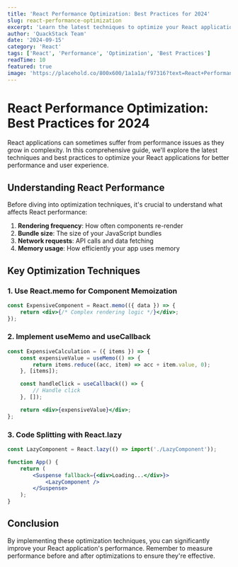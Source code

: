 ```yaml
---
title: 'React Performance Optimization: Best Practices for 2024'
slug: react-performance-optimization
excerpt: 'Learn the latest techniques to optimize your React applications for better performance and user experience.'
author: 'QuackStack Team'
date: '2024-09-15'
category: 'React'
tags: ['React', 'Performance', 'Optimization', 'Best Practices']
readTime: 10
featured: true
image: 'https://placehold.co/800x600/1a1a1a/f97316?text=React+Performance'
---
```


# React Performance Optimization: Best Practices for 2024

React applications can sometimes suffer from performance issues as they grow in complexity. In this comprehensive guide, we'll explore the latest techniques and best practices to optimize your React applications for better performance and user experience.

## Understanding React Performance

Before diving into optimization techniques, it's crucial to understand what affects React performance:

1. **Rendering frequency**: How often components re-render
2. **Bundle size**: The size of your JavaScript bundles
3. **Network requests**: API calls and data fetching
4. **Memory usage**: How efficiently your app uses memory

## Key Optimization Techniques

### 1. Use React.memo for Component Memoization

```jsx
const ExpensiveComponent = React.memo(({ data }) => {
	return <div>{/* Complex rendering logic */}</div>;
});
```

### 2. Implement useMemo and useCallback

```jsx
const ExpensiveCalculation = ({ items }) => {
	const expensiveValue = useMemo(() => {
		return items.reduce((acc, item) => acc + item.value, 0);
	}, [items]);

	const handleClick = useCallback(() => {
		// Handle click
	}, []);

	return <div>{expensiveValue}</div>;
};
```

### 3. Code Splitting with React.lazy

```jsx
const LazyComponent = React.lazy(() => import('./LazyComponent'));

function App() {
	return (
		<Suspense fallback={<div>Loading...</div>}>
			<LazyComponent />
		</Suspense>
	);
}
```

## Conclusion

By implementing these optimization techniques, you can significantly improve your React application's performance. Remember to measure performance before and after optimizations to ensure they're effective.

